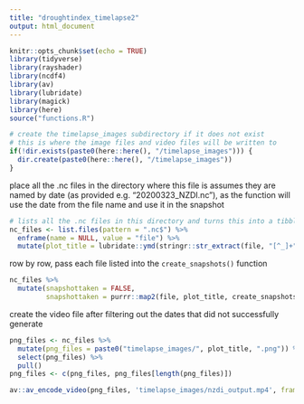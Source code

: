 ```yaml
---
title: "droughtindex_timelapse2"
output: html_document
---
```


```r
knitr::opts_chunk$set(echo = TRUE)
library(tidyverse)
library(rayshader)
library(ncdf4)
library(av)
library(lubridate)
library(magick)
library(here)
source("functions.R")

# create the timelapse_images subdirectory if it does not exist
# this is where the image files and video files will be written to
if(!dir.exists(paste0(here::here(), "/timelapse_images"))) {
  dir.create(paste0(here::here(), "/timelapse_images"))
}

```


place all the .nc files in the directory where this file is
assumes they are named by date (as provided e.g. "20200323_NZDI.nc"), as the function will use the date from the file name and use it in the snapshot
```r
# lists all the .nc files in this directory and turns this into a tibble
nc_files <- list.files(pattern = ".nc$") %>% 
  enframe(name = NULL, value = "file") %>% 
  mutate(plot_title = lubridate::ymd(stringr::str_extract(file, "[^_]+")))
```

row by row, pass each file listed into the `create_snapshots()` function
```r
nc_files %>% 
  mutate(snapshottaken = FALSE,
         snapshottaken = purrr::map2(file, plot_title, create_snapshots))
```



create the video file after filtering out the dates that did not successfully generate
```r
png_files <- nc_files %>% 
  mutate(png_files = paste0("timelapse_images/", plot_title, ".png")) %>% 
  select(png_files) %>% 
  pull()
png_files <- c(png_files, png_files[length(png_files)])

av::av_encode_video(png_files, 'timelapse_images/nzdi_output.mp4', framerate = 1)
```


